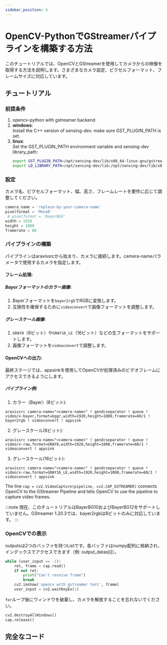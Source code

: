 ```yaml
---
sidebar_position: 4
---
```


# OpenCV-PythonでGStreamerパイプラインを構築する方法

このチュートリアルでは、OpenCVとGStreamerを使用してカメラからの映像を取得する方法を説明します。さまざまなカメラ設定、ピクセルフォーマット、フレームサイズに対応しています。

## チュートリアル

### 前提条件
1. opencv-python with gstreamer backend
3. **windows**:  
    Install the C++ version of sensing-dev. make sure GST_PLUGIN_PATH is set.
3. **linux**:  
   Set the GST_PLUGIN_PATH environment variable and sensing-dev library_path:
   ```bash
   export GST_PLUGIN_PATH=/opt/sensing-dev/lib/x86_64-linux-gnu/gstreamer-1.0
   export LD_LIBRARY_PATH=/opt/sensing-dev/lib:/opt/sensing-dev/lib/x86_64-linux-gnu:$LD_LIBRARY_PATH
   ```

### 設定
カメラ名、ピクセルフォーマット、幅、高さ、フレームレートを要件に応じて調整してください。
   ```python
  camera_name = 'replace-by-your-camera-name'
  pixelformat = 'Mono8'
    # pixelformat = 'BayerBG8'
  width = 1920
  height = 1080
  framerate = 60
   ```

### パイプラインの構築
パイプラインはaravissrcから始まり、カメラに接続します。camera-nameパラメータで使用するカメラを指定します。

#### フレーム処理:

##### Bayerフォーマットのカラー画像:
1. Bayerフォーマットを`bayer2rgb`でRGBに変換します。
2. 互換性を確保するために`videoconvert`で画像フォーマットを調整します。

##### グレースケール画像:
1. `GRAY8`（8ビット）や`GRAY16_LE`（16ビット）などの生フォーマットをサポートします。
2. 画像フォーマットを`videoconvert`で調整します。

#### OpenCVへの出力:

最終ステージでは、appsinkを使用してOpenCVが処理済みのビデオフレームにアクセスできるようにします。

##### パイプライン例:
1. カラー（Bayer）(8ビット):

```
aravissrc camera-name="<camera-name>" ! gendcseparator ! queue ! video/x-bayer,format=bggr,width=1920,height=1080,framerate=60/1 ! bayer2rgb ! videoconvert ! appsink
```

2. グレースケール(8ビット):

```
aravissrc camera-name="<camera-name>" ! gendcseparator ! queue ! video/x-raw,format=GRAY8,width=1920,height=1080,framerate=60/1 ! videoconvert ! appsink
```

3. グレースケール(16ビット):

```
aravissrc camera-name="<camera-name>" ! gendcseparator ! queue ! video/x-raw,format=GRAY16_LE,width=1920,height=1080,framerate=60/1 ! videoconvert ! appsink
```

The line `cap = cv2.VideoCapture(pipeline, cv2.CAP_GSTREAMER)` connects OpenCV to the GStreamer Pipeline and tells OpenCV to use the pipeline to capture video frames.

:::note
現在、このチュートリアルはBayerBG10およびBayerBG12をサポートしていません。GStreamer 1.20.3では、bayer2rgbは8ビットのみに対応しています。
:::

### OpenCVでの表示
outputsは2つのバッファを持つListです。各バッファはnumpy配列に格納され、インデックスでアクセスできます（例: output_datas[i]）。
```python
while (user_input == -1):
    ret, frame = cap.read()
    if not ret:
        print("Can't receive frame")
        break
    cv2.imshow('opencv with gstreamer test', frame)
    user_input = cv2.waitKeyEx(1)

```
`for`ループ後にウィンドウを破棄し、カメラを解放することを忘れないでください。

```python
cv2.destroyAllWindows()
cap.release()
```

## 完全なコード


<GenerateTutorialLink language="python" tag={tutorial_version} tutorialfile="gstreamer/tutorial1_display" />